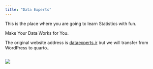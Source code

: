 ```yaml
---
title: "Data Experts"
---
```


This is the place where you are going to learn Statistics with fun.

Make Your Data Works for You.

The original website address is [dataexperts.ir](dataexperts.ir) but we will transfer from WordPress to quarto..

```{}
```

![](images/photo_2020-10-12_19-10-44.jpg){fig-align="center"}
